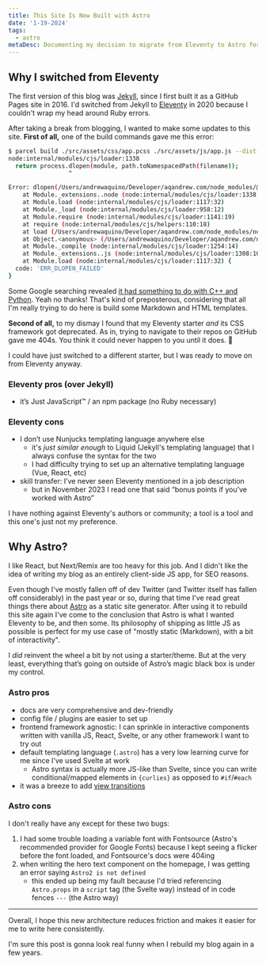 ```yaml
---
title: This Site Is Now Built with Astro
date: '1-19-2024'
tags:
  - astro
metaDesc: Documenting my decision to migrate from Eleventy to Astro for my dev blog
---
```


## Why I switched from Eleventy

The first version of this blog was [Jekyll](https://jekyllrb.com/), since I first built it as a GitHub Pages site in 2016. I'd switched from Jekyll to [Eleventy](https://www.11ty.dev/) in 2020 because I couldn't wrap my head around Ruby errors.

After taking a break from blogging, I wanted to make some updates to this site. **First of all,** one of the build commands gave me this error:

```bash frame="none"
$ parcel build ./src/assets/css/app.pcss ./src/assets/js/app.js --dist-dir ./bundle --no-source-maps
node:internal/modules/cjs/loader:1338
  return process.dlopen(module, path.toNamespacedPath(filename));
                 ^

Error: dlopen(/Users/andrewaquino/Developer/aqandrew.com/node_modules/@parcel/source-map/build/Release/sourcemap.node, 0x0001): symbol not found in flat namespace '__ZN4Napi7details31needs_objectwrap_destructor_fixE'
    at Module._extensions..node (node:internal/modules/cjs/loader:1338:18)
    at Module.load (node:internal/modules/cjs/loader:1117:32)
    at Module._load (node:internal/modules/cjs/loader:958:12)
    at Module.require (node:internal/modules/cjs/loader:1141:19)
    at require (node:internal/modules/cjs/helpers:110:18)
    at load (/Users/andrewaquino/Developer/aqandrew.com/node_modules/node-gyp-build/index.js:21:10)
    at Object.<anonymous> (/Users/andrewaquino/Developer/aqandrew.com/node_modules/@parcel/source-map/dist/node.js:14:43)
    at Module._compile (node:internal/modules/cjs/loader:1254:14)
    at Module._extensions..js (node:internal/modules/cjs/loader:1308:10)
    at Module.load (node:internal/modules/cjs/loader:1117:32) {
  code: 'ERR_DLOPEN_FAILED'
}
```

Some Google searching revealed [it had something to do with C++ and Python](https://stackoverflow.com/a/39519008). Yeah no thanks! That's kind of preposterous, considering that all I'm really trying to do here is build some Markdown and HTML templates.

**Second of all,** to my dismay I found that my Eleventy starter _and_ its CSS framework got deprecated. As in, trying to navigate to their repos on GitHub gave me 404s. You think it could never happen to you until it does. 🥲

I could have just switched to a different starter, but I was ready to move on from Eleventy anyway.

### Eleventy pros (over Jekyll)

- it’s Just JavaScript&#8482; / an npm package (no Ruby necessary)

### Eleventy cons

- I don’t use Nunjucks templating language anywhere else
  - it's _just similar enough_ to Liquid (Jekyll's templating language) that I always confuse the syntax for the two
  - I had difficulty trying to set up an alternative templating language (Vue, React, etc)
- skill transfer: I’ve never seen Eleventy mentioned in a job description
  - but in November 2023 I read one that said “bonus points if you’ve worked with Astro”

I have nothing against Eleventy's authors or community; a tool is a tool and this one's just not my preference.

## Why Astro?

I like React, but Next/Remix are too heavy for this job. And I didn't like the idea of writing my blog as an entirely client-side JS app, for SEO reasons.

Even though I've mostly fallen off of dev Twitter (and Twitter itself has fallen off considerably) in the past year or so, during that time I've read great things there about [Astro](https://astro.build/) as a static site generator. After using it to rebuild this site again I've come to the conclusion that Astro is what I wanted Eleventy to be, and then some. Its philosophy of shipping as little JS as possible is perfect for my use case of "mostly static (Markdown), with a bit of interactivity".

I _did_ reinvent the wheel a bit by not using a starter/theme. But at the very least, everything that’s going on outside of Astro’s magic black box is under my control.

### Astro pros

- docs are very comprehensive and dev-friendly
- config file / plugins are easier to set up
- frontend framework agnostic: I can sprinkle in interactive components written with vanilla JS, React, Svelte, or any other framework I want to try out
- default templating language (`.astro`) has a very low learning curve for me since I’ve used Svelte at work
  - Astro syntax is actually more JS-like than Svelte, since you can write conditional/mapped elements in `{curlies}` as opposed to `#if`/`#each`
- it was a breeze to add [view transitions](https://developer.chrome.com/docs/web-platform/view-transitions)

### Astro cons

I don't really have any except for these two bugs:

1. I had some trouble loading a variable font with Fontsource (Astro's recommended provider for Google Fonts) because I kept seeing a flicker before the font loaded, and Fontsource's docs were 404ing
2. when writing the hero text component on the homepage, I was getting an error saying `Astro2 is not defined`
   - this ended up being my fault because I'd tried referencing `Astro.props` in a `script` tag (the Svelte way) instead of in code fences `---` (the Astro way)

---

Overall, I hope this new architecture reduces friction and makes it easier for me to write here consistently.

I'm sure this post is gonna look real funny when I rebuild my blog again in a few years.
